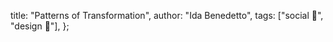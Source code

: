  title: "Patterns of Transformation",
  author: "Ida Benedetto",
  tags: ["social 👥", "design 🎨"],
};
